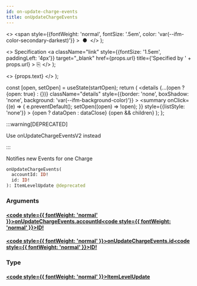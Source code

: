 ```yaml
---
id: on-update-charge-events
title: onUpdateChargeEvents
---
```


  <>
    <span
      style={{fontWeight: 'normal', fontSize: '.5em', color: 'var(--ifm-color-secondary-darkest)'}}
    >
      &nbsp;●&nbsp;
    </span>
  </>
);

  <>
    Specification
    <a
      className="link"
      style={{fontSize: '1.5em', paddingLeft: '4px'}}
      target="_blank"
      href={props.url}
      title={'Specified by ' + props.url}
    >
      ⎘
    </a>
  </>
);

  <>
    <span className={props.class}>{props.text}</span>
  </>
);


  const [open, setOpen] = useState(startOpen);
  return (
    <details
      {...(open ? {open: true} : {})}
      className="details"
      style={{border: 'none', boxShadow: 'none', background: 'var(--ifm-background-color)'}}
    >
      <summary
        onClick={(e) => {
          e.preventDefault();
          setOpen((open) => !open);
        }}
        style={{listStyle: 'none'}}
      >
        {open ? dataOpen : dataClose}
      </summary>
      {open && children}
    </details>
  );
};

:::warning[DEPRECATED]

Use onUpdateChargeEventsV2 instead

:::

Notifies new Events for one Charge

```graphql
onUpdateChargeEvents(
  accountId: ID!
  id: ID!
): ItemLevelUpdate @deprecated
```

### Arguments

#### [<code style={{ fontWeight: 'normal' }}>onUpdateChargeEvents.<b>accountId</b></code>](#)<Bullet />[<code style={{ fontWeight: 'normal' }}><b>ID!</b></code>](/docs/apis/graphql/types/scalars/id.mdx) <Badge class="badge badge--secondary badge--non_null" text="non-null"/> <Badge class="badge badge--secondary " text="scalar"/>

#### [<code style={{ fontWeight: 'normal' }}>onUpdateChargeEvents.<b>id</b></code>](#)<Bullet />[<code style={{ fontWeight: 'normal' }}><b>ID!</b></code>](/docs/apis/graphql/types/scalars/id.mdx) <Badge class="badge badge--secondary badge--non_null" text="non-null"/> <Badge class="badge badge--secondary " text="scalar"/>

### Type

#### [<code style={{ fontWeight: 'normal' }}><b>ItemLevelUpdate</b></code>](/docs/apis/graphql/types/objects/item-level-update.mdx) <Badge class="badge badge--secondary " text="object"/>

